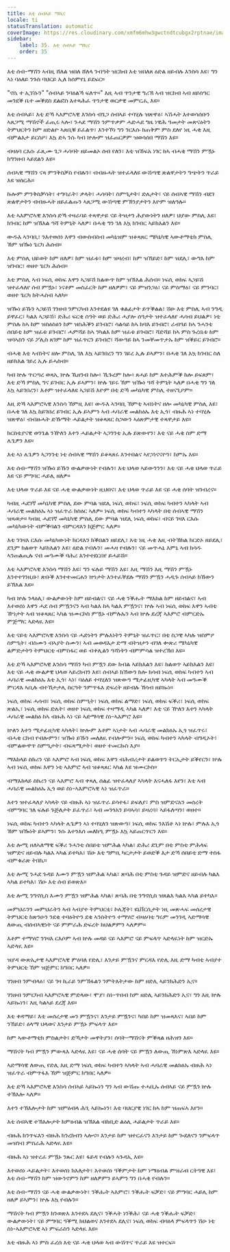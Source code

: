 ```yaml
---
title: እቲ ሰብኣይ ማኪና
locale: ti
statusTranslation: automatic
coverImage: https://res.cloudinary.com/xmfm6mhw3gwctndtcubgx2rptnae/image/upload/v1740337243/small_cover_educacion_fundamental_a051170f1c.webp
sidebar:
    label: 35. እቲ ሰብኣይ ማኪና
    order: 35
---
```

እቲ ሰብ-ማሽን ኣብዚ ሸለል ዝበለ ሸለላ ንብዓት ዝርከብ እቲ ዝበለጸ ዕድል ዘይብሉ እንስሳ እዩ፣ ግን ኣነ ባዕለይ ንጉስ ባህርይ ኢለ ክሰምየኒ ይደፍር።

"ኖሴ ተ ኢፕሱን" "ሰብኣይ ንባዕልኻ ፍለጥ።" እዚ ኣብ ጥንታዊ ግሪኽ ኣብ ዝርከብ ኣብ ዘይሰዓር መንደቕ ቤተ መቕደስ ደልፎስ እተጻሕፈ ጥንታዊ ወርቃዊ መምርሒ እዩ።

እቲ ሰብኣይ፣ እቲ ድኻ ኣእምሮኣዊ እንስሳ ብጌጋ ሰብኣይ ተባሂሉ ዝጽዋዕ፣ ኣሽሓት እተወሳሰቡን ኣጸጋሚ ማሽኖች ፈጢሩ ኣሎ፣ ንሓደ ማሽን ንምጥቃም ሓድሓደ ግዜ ነዊሕ ዓመታት መጽናዕትን ትምህርትን ከም ዘድልዮ ኣጸቢቑ ይፈልጥ፣ እንተኾነ ግን ንርእሱ ክጠቅም ምስ ደለየ ነዚ ሓቂ እዚ ብምልእታ ይርስዖ፣ እኳ ድኣ ንሱ ካብ ኵሎም ዝፈጠርዎም ዝወሳሰበ ማሽን እዩ።

ብዛዕባ ርእሱ ፈጺሙ ጌጋ ሓሳባት ዘይመልኦ ሰብ የለን፣ እቲ ዝኸፍአ ነገር ከኣ ብሓቂ ማሽን ምዃኑ ክግንዘብ ኣይደልን እዩ።

ሰብኣዊ ማሽን ናጻ ምንቅስቓስ የብሉን፣ ብብዙሓት ዝተፈላለዩ ውሽጣዊ ጽልዋታትን ግጭትን ጥራይ እዩ ዝሰርሕ።

ኩሎም ምንቅስቓሳት፣ ተግባራት፣ ቃላት፣ ሓሳባት፣ ስምዒታት፣ ድሌታት፣ ናይ ሰብኣዊ ማሽን ብደገ ጽልዋታትን ብብዙሓት ዘይፈልጡን ኣጸጋሚ ውሽጣዊ ምኽንያታትን እዮም ዝለዓሉ።

እቲ ኣእምሮኣዊ እንስሳ ድኻ ተዛራባይ ተጻዋታይ ናይ ትዝታን ሕያውነትን ዘለዎ፣ ህያው ምስሊ እዩ፣ ክገብር ከም ዝኽእል ዓሻ ትምኒት ኣለዎ፣ በሓቂ ግን ገለ እኳ ክገብር ኣይክእልን እዩ።

ውዱእ ኣንባቢ፣ ንእተወሰነ እዋን ብውስብስብ መካኒዝም ዝቆጻጸር ሜካኒካዊ ኣውቶማቲክ ምስሊ ኸም ዝዀነ ጌርካ ሕሰብ።

እቲ ምስሊ ህይወት ከም ዘለዎ፣ ከም ዝፈቱ፣ ከም ዝዛረብ፣ ከም ዝኸይድ፣ ከም ዝደሊ፣ ውግእ ከም ዝገብር፣ ወዘተ ጌርካ ሕሰብ።

እቲ ምስሊ ኣብ ነፍሲ ወከፍ እዋን ኣጋይሽ ክልውጥ ከም ዝኽእል ሕሰብ። ነፍሲ ወከፍ ኣጋይሽ ዝተፈላለየ ሰብ ምዃኑ፣ ነናቶም መስፈርት ከም ዘለዎም፣ ናይ ምዝንጋዕ፣ ናይ ምስማዕ፣ ናይ ምንባር፣ ወዘተ ጌርካ ክትሓስብ ኣለካ።

ዝዀነ ይኹን ኣጋይሽ ገንዘብ ንምርካብ እንተደልዩ ገለ ቁልፊታት ይጥቕልል፣ ሽዑ እቲ ምስሊ ኣብ ንግዲ ይዋፈር፣ ካልእ ኣጋይሽ፣ ድሕሪ ፍርቂ ሰዓት ወይ ድሕሪ ሓያሎ ሰዓታት ዝተፈላለየ ሓሳብ ይህልዎ፣ ነቲ ምስሉ ከኣ ከም ዝስዕስዕን ከም ዝስሕቕን ይገብሮ፣ ሳልሳይ ከኣ ክባእ ይገብሮ፣ ራብዓይ ከኣ ንሓንቲ ሰበይቲ ከም ዝፈቱ ይገብሮ፣ ሓምሻይ ከኣ ንካልእ ከም ዝፈቱ ይገብሮ፣ ሻድሻይ ከኣ ምስ ጉረቤቱ ከም ዝባኣስን ናይ ፖሊስ ጸገም ከም ዝፈጥርን ይገብሮ፣ ሻውዓይ ከኣ ንመቐመጥታኡ ከም ዝቕይር ይገብሮ።

ብሓቂ እቲ ኣብነትና ዘሎ ምስሊ ገለ እኳ ኣይገበረን ግን ገይረ ኢሉ ይኣምን፣ በሓቂ ገለ እኳ ክገብር ስለ ዘይክእል ገይረ ኢሉ ይሓስብ።

ካብ ኵሉ ጥርጣረ ወጻኢ ኵሉ ኺዘንብ ከሎ፣ ኺጉረም ከሎ፣ ጸሓይ ከም እተሕምቕ ከሎ ይፍጸም፣ እቲ ድኻ ምስሊ ግና ይገብር ኢሉ ይኣምን፣ ኵሉ ገይሩ ኸም ዝዀነ ዓሻ ትምኒት ኣለዎ በሓቂ ግን ገለ እኳ ኣይገበረን፣ እቶም ዝተፈላለዩ ኣጋይሽ እዮም በቲ ድኻ መካኒካዊ ምስሊ ተዘናጊዖም።

እዚ ድኻ ኣእምሮኣዊ እንስሳ ኸምዚ እዩ፣ ውዱእ ኣንባቢ ኸምቲ ኣብነትና ዘሎ መካኒካዊ ምስሊ እዩ፣ በሓቂ ገለ እኳ ከይገበረ ይገብር ኢሉ ይኣምን ኣብ ሓባራዊ መልክዕኡ እቲ ኢጎ፣ ብዙሕ ኣነ ተባሂሉ ዝጽዋዕ፣ ብብዙሓት ድኹማት ሓይልታት ዝቆጻጸር ስጋውን ኣዕጽምታዊ ተጻዋታይ እዩ።

ክርስቲያናዊ ወንጌል ንዅለን እተን ሓይልታት ኣጋንንቲ ኢሉ ይጽውየን፣ እቲ ናይ ሓቂ ስም ድማ ሌጌዎን እዩ።

እቲ ኣነ ሌጌዎን ኣጋንንቲ ነቲ ሰብኣዊ ማሽን ይቆጻጸሩ እንተበልና ኣየጋነናናዮን፣ ከምኡ እዩ።

እቲ ሰብ-ማሽን ዝዀነ ይኹን ውልቃውነት የብሉን፣ እቲ ህላወ ኣይውንንን፣ እቲ ናይ ሓቂ ህላወ ጥራይ እዩ ናይ ምግባር ሓይሊ ዘለዎ።

እቲ ህላወ ጥራይ እዩ ናይ ሓቂ ውልቃውነት ዚህበና፣ እቲ ህላወ ጥራይ እዩ ናይ ሓቂ ሰባት ዝገብረና።

ካብዚ ሓደገኛ መካኒካዊ ምስሊ ደው ምባል ዝደሊ ነፍሲ ወከፍ፣ ነፍሲ ወከፍ ካብተን ኣካላት ኣብ ሓባራዊ መልክዕኡ ኣነ ዝፈጥራ ክስዕር ኣለዎ። ነፍሲ ወከፍ ካብተን ኣካላት በቲ ሰብኣዊ ማሽን ዝጻወታ። ካብዚ ሓደገኛ መካኒካዊ ምስሊ ደው ምባል ዝደሊ ነፍሲ ወከፍ፣ ብናይ ገዛእ ርእሱ መካኒካውነት ብምቕባልን ብምርዳእን ክጅምር ኣለዎ።

እቲ ንገዛእ ርእሱ መካኒካውነት ክርዳእን ክቕበልን ዘይደሊ፣ እቲ ነዚ ሓቂ እዚ ብትኽክል ክርድኦ ዘይደሊ፣ ደጊም ክልወጥ ኣይክእልን እዩ፣ ዕድል የብሉን፣ መሓዛ የብሉን፣ ናይ መጥሓኒ እምኒ ኣብ ክሳዱ ኣንጠልጢሉ ናብ መዓሙቕ ባሕሪ እንተተደርበየ ይሓይሽ።

እቲ ኣእምሮኣዊ እንስሳ ማሽን እዩ፣ ግን ፍሉይ ማሽን እዩ፣ እዚ ማሽን እዚ ማሽን ምዃኑ እንተተገንዚቡ፣ ጽቡቕ እንተተመርሐን ኵነታት እንተፈቐደሉ ማሽን ምዃን ሓዲጉ ሰብኣይ ክኸውን ይኽእል እዩ።

ካብ ኵሉ ንላዕሊ፣ ውልቃውነት ከም ዘይብልና፣ ናይ ሓቂ ንቕሑት ማእከል ከም ዘይብልና፣ ኣብ እተወሰነ እዋን ሓደ ሰብ ምዃንናን ኣብ ካልእ ከኣ ካልእ ምዃንና፣ ኵሉ ኣብ ነፍሲ ወከፍ እዋን ኣብቲ ዅነታት ኣብ ዝቆጻጸር ኣካል ዝሙርኮስ ምዃኑ ብምሉኡን ኣብ ኵሉ ደረጃ ኣእምሮ ብምርድኡ ምጅማር ኣድላዪ እዩ።

እቲ ናይቲ ኣእምሮኣዊ እንስሳ ናይ ሓድነትን ምሉእነትን ትምኒት ዝፈጥር፣ በቲ ስጋዊ ኣካሉ ዝስምዖ ስምዒት፣ ብስሙን ብኣያት ስሙን፣ ኣብ መወዳእታ ድማ ብትዝታን ብገለ ቍጽሪ ሜካኒካዊ ልምድታትን ትምህርቲ ብምስፋር ወይ ብቀሊልን ዓሻነትን ብምምሳል ዝተረኽበ እዩ።

እቲ ድኻ ኣእምሮኣዊ እንስሳ ማሽን ካብ ምዃን ደው ክብል ኣይክእልን እዩ፣ ክልወጥ ኣይክእልን እዩ፣ እቲ ናይ ሓቂ ውልቃዊ ህላወ ኣይረክብን እዩ፣ ሰብኣይ ክኸውን ከሎ ክሳብ ነፍሲ ወከፍ ካብተን ኣብ ሓባራዊ መልክዕኡ እቲ ኢጎ፣ ኣነ፣ ባዕለይ ተባሂለን ዝጽውዓ ሜታፊዚካዊ ኣካላት ኣብ መዓሙቕ ምርዳእ ኣቢሉ ብተኸታታሊ ስርዓት ንምጥፋእ ድፍረት ዘይብሉ ኽሳብ ዘይኰነ።

ነፍሲ ወከፍ ሓሳብ፣ ነፍሲ ወከፍ ስምዒት፣ ነፍሲ ወከፍ ልማድ፣ ነፍሲ ወከፍ ፍቕሪ፣ ነፍሲ ወከፍ ጽልኢ፣ ነፍሲ ወከፍ ድሌት፣ ወዘተ ነፍሲ ወከፍ ተዛማዲ ኣካል ኣለዎ፣ እቲ ናይ ዅለን እተን ኣካላት ሓባራዊ መልክዕ ከኣ ብዙሕ ኣነ ናይ ኣድማሳዊ ስነ-ኣእምሮ እዩ።

ኵለን እተን ሜታፊዚካዊ ኣካላት፣ ኵሎም እቶም ኣነታት ኣብ ሓባራዊ መልክዕኡ ኢጎ ዝፈጥሩ፣ ብሓቂ ርክብ የብሎምን፣ ዝዀነ ይኹን መለለዪ የብሎምን። ነፍሲ ወከፍ ካብተን ኣካላት ብግዲኦት፣ ብምልውዋጥ ስምዒታት፣ ብፍጻሜታት፣ ወዘተ ተመርኩስ እያ።

ማእከላይ ስክሪን ናይ ኣእምሮ ኣብ ነፍሲ ወከፍ እዋን ብሕብሪታት ይልወጥን ትርኢታት ይቕየርን፣ ኵሉ ኣብ ነፍሲ ወከፍ እዋን ነቲ ኣእምሮ ኣብ ዝቆጻጸር ኣካል እዩ ዝሙርኮስ።

ብማእከላይ ስክሪን ናይ ኣእምሮ ኣብ ቀጻሊ ሰልፊ ዝተፈላለያ ኣካላት እናሓለፋ እየን፣ እቲ ኣብ ሓባራዊ መልክዕኡ ኢጎ ወይ ስነ-ኣእምሮኣዊ ኣነ ዝፈጥራ።

እተን ዝተፈላለያ ኣካላት ናይ ብዙሕ ኣነ ዝፈጥራ ይሳተፋ፣ ይፍለያ፣ ምስ ዝምድናአን መሰረት ብምግባር ገለ ፍሉይ ጉጅለታት ይፈጥራ፣ ኣብ መንጎአን ይባኣሳ፣ ይዛረባ፣ ኣይፋለጣን፣ ወዘተ።

ነፍሲ ወከፍ ካብተን ኣካላት ሌጌዎን ኣነ ተባሂለን ዝጽውዓ፣ ነፍሲ ወከፍ ንእሽቶ ኣነ ኵሉ፣ ምሉእ ኢጎ ኸም ዝዀነት ይኣምን፣ ንሱ እተንእሰ መለክዒ ምዃኑ እኳ ኣይጠርጥርን እዩ።

እቲ ሎሚ ዘለኣለማዊ ፍቕሪ ንሓንቲ ሰበይቲ ዝምሕል ኣካል፣ ድሕሪ ደጊም በቲ ምስቲ ምሕላፍ ዝምድና ዘይብሉ ካልእ ኣካል ይተካእ፣ ሽዑ እቲ ግምቢ ካርታታት ይወድቕ እታ ድኻ ሰበይቲ ድማ ተስፋ ብምቁራጽ ትበኪ።

እቲ ሎሚ ንሓደ ጉዳይ እሙን ምዃን ዝምሕል ኣካል፣ ጽባሕ በቲ ምስቲ ጉዳይ ዝምድና ዘይብሉ ካልእ ኣካል ይተካእ፣ ሽዑ እቲ ሰብ ይወጽእ።

እቲ ሎሚ ንግኖሲስ እሙን ምዃን ዝምሕል ኣካል፣ ጽባሕ በቲ ንግኖሲስ ዝጸልእ ካልእ ኣካል ይተካእ።

መምህራንን መምህራትን ኣብ ኣብያተ ትምህርቲ፣ ኮሌጃት፣ ዩኒቨርሲታት ነዚ መጽሓፍ መሰረታዊ ትምህርቲ ከጽንዑን ንደቂ ተባዕትዮን ደቂ ኣንስትዮን ተማሃሮ ብዛዕባቲ ግሩም መንገዲ ኣድማሳዊ ለውጢ ብሰብኣዊነት ናይ ምምራሕ ድፍረት ክህልዎምን ኣለዎም።

እቶም ተማሃሮ ንገዛእ ርእሶም ኣብ ኵሉ መዳይ ናይ ኣእምሮ ናይ ምፍላጥ ኣድላዪነት ከም ዝርድኡ ኣድላዪ እዩ።

ዝያዳ ውጽኢታዊ ኣእምሮኣዊ ምዕባለ የድሊ፣ እንታይ ምዃንና ምርዳእ የድሊ እዚ ድማ ካብቲ ኣብያተ ትምህርቲ ኸም ዝጅምር ክግበር ኣለዎ።

ገንዘብ ንምብላዕ፣ ናይ ገዛ ኪራይ ንምኽፋልን ንምትእትታው ከም ዘድሊ ኣይንክሕድን ኢና።

ገንዘብ ንምርካብ ኣእምሮኣዊ ምድላው፣ ሞያ፣ ስነ-ጥበብ ከም ዘድሊ ኣይንክሕድን ኢና፣ ግን እዚ ኵሉ ኣይኰነን፣ እዚ ካልኣይ ደረጃ እዩ።

እቲ ቀዳማይ፣ እቲ መሰረታዊ መን ምዃንና፣ እንታይ ምዃንና፣ ካበይ ከም ዝመጻእና፣ ኣበይ ከም ንኸይድ፣ ዕላማ ህላወና እንታይ ምዃኑ ምፍላጥ እዩ።

ከም ኣውቶማቲክ ምስልታት፣ ድኻታት መዋትያን፣ ሰባት-ማሽናት ምቕጻል ዘሕዝን እዩ።

ማሽናት ካብ ምዃን ምውጻእ ኣድላዪ እዩ፣ ናይ ሓቂ ሰባት ናይ ምዃን ለውጢ ኸነምጽእ ኣድላዪ እዩ።

ኣድማሳዊ ለውጢ የድሊ እዚ ድማ ነፍሲ ወከፍ ካብተን ኣካላት ኣብ ሓባራዊ መልክዕኡ ብዙሕ ኣነ ዝፈጥራ ብምጥፋእ ኸም ዝጅምር ክግበር ኣለዎ።

እቲ ድኻ ኣእምሮኣዊ እንስሳ ሰብኣይ ኣይኰነን ግን ኣብ ውሽጡ ተሓቢኡ ሰብኣይ ናይ ምዃን ኵሉ ተኽእሎ ኣለዎ።

እተን ተኽእሎታት ከም ዝምዕብላ ሕጊ ኣይኰነን፣ እቲ ባህርያዊ ነገር ከኣ ከም ዝጠፍኣ እየን።

እቲ ሰብኣዊ ተኽእሎታት ክምዕብል ዝኽእል ብከቢድ ልዕሊ ሓይልታት ጥራይ እዩ።

ብዙሕ ክንጥፍእን ብዙሕ ክንረክብን ኣሎና። እንታይ ከም ዝተርፈናን እንታይ ከም ጐደለናን ንምፍላጥ መዝገብ ምስራሕ ኣድላዪ እዩ።

ብዙሕ ኣነ ዝተረፈ ምዃኑ ንጹር እዩ፣ ፋይዳ የብሉን ኣጉዳኢ እዩ።

እተወሰነ ሓይልታት፣ እተወሰነ ክእለታት፣ እተወሰነ ዓቕምታት ከም ነማዕብል ምዝራብ ርትዓዊ እዩ፣ እቲ ሰብ-ማሽን ከም ዝውንኖምን ከም ዘለዎምን ይኣምን ግን በሓቂ የብሉን።

እቲ ሰብ-ማሽን ናይ ሓቂ ውልቃውነት፣ ንቕሑት ኣእምሮ፣ ንቕሑት ፍቓድ፣ ናይ ምግባር ሓይሊ ከም ዘለዎ ይኣምን፣ ኵሉ እኳ የብሉን።

ማሽናት ካብ ምዃን ክንወጽእ እንተደኣ ደሊና፣ ንቕሓት ነንቕሕ፣ ናይ ሓቂ ንቕሑት ፍቓድ፣ ውልቃውነት፣ ናይ ምግባር ዓቕሚ ክህልወና እንተደኣ ደሊና፣ ነፍሲ ወከፍ ብባዕላ ምፍላጥን ሽዑ ነቲ ስነ-ኣእምሮኣዊ ኣነ ምፍራስን ኣድላዪ እዩ።

እቲ ብዙሕ ኣነ ምስ ፈረሰ እቲ ናይ ሓቂ ህላወ ኣብ ውሽጥና ጥራይ እዩ ዝተርፍ።

